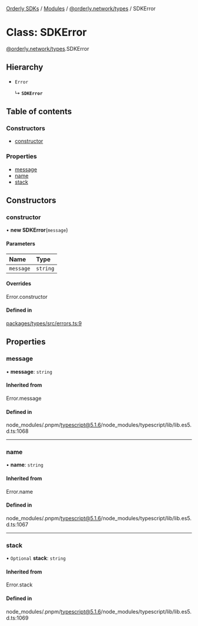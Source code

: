 [Orderly SDKs](/sdks/tech-doc/README) / [Modules](/sdks/tech-doc/modules) / [@orderly.network/types](/sdks/tech-doc/modules/orderly_network_types) / SDKError

# Class: SDKError

[@orderly.network/types](/sdks/tech-doc/modules/orderly_network_types).SDKError

## Hierarchy

- `Error`

  ↳ **`SDKError`**

## Table of contents

### Constructors

- [constructor](/sdks/tech-doc/classes/orderly_network_types.SDKError#constructor)

### Properties

- [message](/sdks/tech-doc/classes/orderly_network_types.SDKError#message)
- [name](/sdks/tech-doc/classes/orderly_network_types.SDKError#name)
- [stack](/sdks/tech-doc/classes/orderly_network_types.SDKError#stack)

## Constructors

### constructor

• **new SDKError**(`message`)

#### Parameters

| Name | Type |
| :------ | :------ |
| `message` | `string` |

#### Overrides

Error.constructor

#### Defined in

[packages/types/src/errors.ts:9](https://github.com/OrderlyNetwork/js-sdk/blob/b90fff4/packages/types/src/errors.ts#L9)

## Properties

### message

• **message**: `string`

#### Inherited from

Error.message

#### Defined in

node_modules/.pnpm/typescript@5.1.6/node_modules/typescript/lib/lib.es5.d.ts:1068

___

### name

• **name**: `string`

#### Inherited from

Error.name

#### Defined in

node_modules/.pnpm/typescript@5.1.6/node_modules/typescript/lib/lib.es5.d.ts:1067

___

### stack

• `Optional` **stack**: `string`

#### Inherited from

Error.stack

#### Defined in

node_modules/.pnpm/typescript@5.1.6/node_modules/typescript/lib/lib.es5.d.ts:1069
